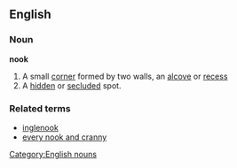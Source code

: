 ==English==

===Noun===
'''nook'''
#A small [[corner]] formed by two walls, an [[alcove]] or [[recess]] 
#A [[hidden]] or [[secluded]] spot.
===Related terms===
*[[inglenook]]
*[[every nook and cranny]]
[[Category:English nouns]]